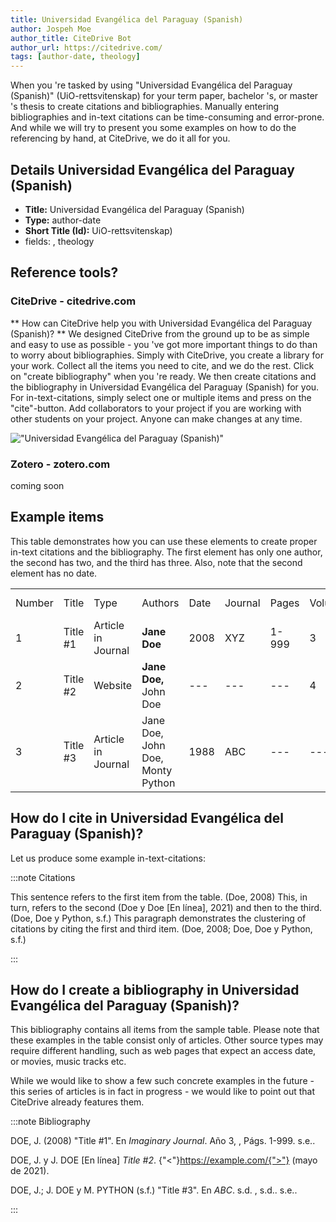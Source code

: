 ```yaml
---
title: Universidad Evangélica del Paraguay (Spanish)
author: Jospeh Moe
author_title: CiteDrive Bot
author_url: https://citedrive.com/
tags: [author-date, theology]
---
```


When you 're tasked by using "Universidad Evangélica del Paraguay (Spanish)" (UiO-rettsvitenskap) for your term paper, bachelor 's, or master 's thesis to create citations and bibliographies.
Manually entering bibliographies and in-text citations can be time-consuming and error-prone. And while we will try to present you some examples on how to do the referencing by hand, at CiteDrive, we do it all for you.

## Details  Universidad Evangélica del Paraguay (Spanish)
* **Title:** Universidad Evangélica del Paraguay (Spanish)
* **Type:** author-date
* **Short Title (Id):** UiO-rettsvitenskap)
* fields: , theology

## Reference tools?
### CiteDrive - citedrive.com
** How can CiteDrive help you with Universidad Evangélica del Paraguay (Spanish)? **
We designed CiteDrive from the ground up to be as simple and easy to use as possible - you 've got more important things to do than to worry about bibliographies. Simply with CiteDrive, you create a library for your work. Collect all the items you need to cite, and we do the rest. Click on "create bibliography" when you 're ready. We then create citations and the bibliography in Universidad Evangélica del Paraguay (Spanish) for you. For in-text-citations, simply select one or multiple items and press on the "cite"-button. Add collaborators to your project if you are working with other students on your project. Anyone can make changes at any time.


!["Universidad Evangélica del Paraguay (Spanish)"](images/universidad-evangelica-del-paraguay-spanish.svg "Choose Universidad Evangélica del Paraguay (Spanish) in the CiteDrive App")

### Zotero - zotero.com

coming soon

## Example items

This table demonstrates how you can use these elements to create proper in-text citations and the bibliography. The first element has only one author, the second has two, and the third has three. Also, note that the second element has no date.


<table>
  <tr>
   <td>Number
   </td>
   <td>Title
   </td>
   <td>Type
   </td>
   <td>Authors
   </td>
   <td>Date
   </td>
   <td>Journal
   </td>
   <td>Pages
   </td>
   <td>Volume
   </td>
   <td>Issue
   </td>
   <td>Access Date
   </td>
  </tr>
  <tr>
   <td>1
   </td>
   <td>Title #1
   </td>
   <td>Article in Journal
   </td>
   <td><strong>Jane Doe</strong>
   </td>
   <td>2008
   </td>
   <td>XYZ
   </td>
   <td>1-999
   </td>
   <td>3
   </td>
   <td>2
   </td>
   <td>--
   </td>
  </tr>
  <tr>
   <td>
2
   </td>
   <td>Title #2
   </td>
   <td>Website
   </td>
   <td><strong>Jane Doe, </strong>John Doe
   </td>
   <td>---
   </td>
   <td>---
   </td>
   <td>---
   </td>
   <td>4
   </td>
   <td>---
   </td>
   <td>2020-05-01
   </td>
  </tr>
  <tr>
   <td>3
   </td>
   <td>Title #3
   </td>
   <td>Article in Journal
   </td>
   <td>Jane Doe, John Doe, Monty Python
   </td>
   <td>1988
   </td>
   <td>ABC
   </td>
   <td>---
   </td>
   <td>---
   </td>
   <td>16
   </td>
   <td>---
   </td>
  </tr>
</table>



## How do I cite in  Universidad Evangélica del Paraguay (Spanish)?

Let us produce some example in-text-citations:

:::note Citations


This sentence refers to the first item from the table. (Doe, 2008) This, in turn, refers to the second (Doe y Doe [En línea], 2021)
and then to the third.  (Doe, Doe y Python, s.f.)
This paragraph demonstrates the clustering of citations by citing the first and third item. (Doe, 2008; Doe, Doe y Python, s.f.)

:::

## How do I create a bibliography in Universidad Evangélica del Paraguay (Spanish)?

This bibliography contains all items from the sample table. Please note that these examples in the table consist only of articles. Other source types may require different handling, such as web pages that expect an access date, or movies, music tracks etc.

While we would like to show a few such concrete examples in the future - this series of articles is in fact in progress - we would like to point out that CiteDrive already features them.

:::note Bibliography

DOE, J. (2008) "Title #1". En <i>Imaginary Journal</i>. Año 3, , Págs. 1-999. s.e..

DOE, J. y J. DOE  [En línea]  <i>Title #2</i>. {"<"}https://example.com/{">"} (mayo de 2021). 

DOE, J.; J. DOE y M. PYTHON (s.f.) "Title #3". En <i>ABC</i>. s.d. , s.d.. s.e..



:::


        